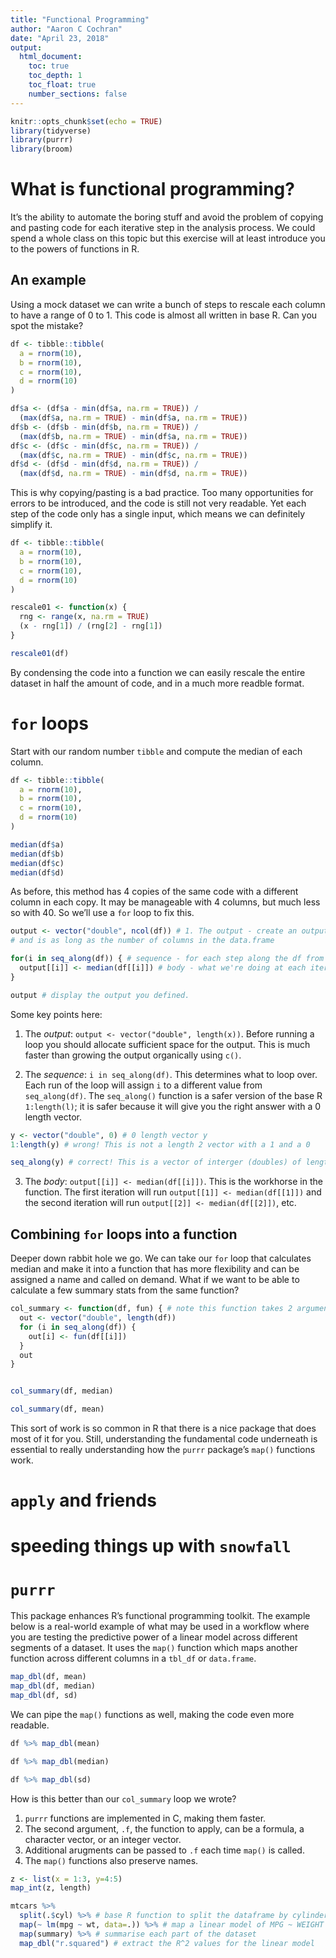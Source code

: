 ```yaml
---
title: "Functional Programming"
author: "Aaron C Cochran"
date: "April 23, 2018"
output: 
  html_document:
    toc: true
    toc_depth: 1
    toc_float: true
    number_sections: false
---
```


```r
knitr::opts_chunk$set(echo = TRUE)
library(tidyverse)
library(purrr)
library(broom)
```

# What is functional programming?

It's the ability to automate the boring stuff and avoid the problem of copying and pasting code for each iterative step in the analysis process. We could spend a whole class on this topic but this exercise will at least introduce you to the powers of functions in R. 

## An example

Using a mock dataset we can write a bunch of steps to rescale each column to have a range of 0 to 1. This code is almost all written in base R. Can you spot the mistake?  
 
```r
df <- tibble::tibble(
  a = rnorm(10),
  b = rnorm(10),
  c = rnorm(10),
  d = rnorm(10)
)

df$a <- (df$a - min(df$a, na.rm = TRUE)) / 
  (max(df$a, na.rm = TRUE) - min(df$a, na.rm = TRUE))
df$b <- (df$b - min(df$b, na.rm = TRUE)) / 
  (max(df$b, na.rm = TRUE) - min(df$a, na.rm = TRUE))
df$c <- (df$c - min(df$c, na.rm = TRUE)) / 
  (max(df$c, na.rm = TRUE) - min(df$c, na.rm = TRUE))
df$d <- (df$d - min(df$d, na.rm = TRUE)) / 
  (max(df$d, na.rm = TRUE) - min(df$d, na.rm = TRUE))
```

This is why copying/pasting is a bad practice. Too many opportunities for errors to be introduced, and the code is still not very readable. Yet each step of the code only has a single input, which means we can definitely simplify it. 


```r
df <- tibble::tibble(
  a = rnorm(10),
  b = rnorm(10),
  c = rnorm(10),
  d = rnorm(10)
)

rescale01 <- function(x) {
  rng <- range(x, na.rm = TRUE)
  (x - rng[1]) / (rng[2] - rng[1])
}

rescale01(df)
```

By condensing the code into a function we can easily rescale the entire dataset in half the amount of code, and in a much more readble format. 

# `for` loops

Start with our random number `tibble` and compute the median of each column. 

```r
df <- tibble::tibble(
  a = rnorm(10),
  b = rnorm(10),
  c = rnorm(10),
  d = rnorm(10)
)

median(df$a)
median(df$b)
median(df$c)
median(df$d)
```

As before, this method has 4 copies of the same code with a different column in each copy. It may be manageable with 4 columns, but much less so with 40.  So we'll use a `for` loop to fix this. 

```r
output <- vector("double", ncol(df)) # 1. The output - create an output that is a vector of doubles
# and is as long as the number of columns in the data.frame

for(i in seq_along(df)) { # sequence - for each step along the df from col(1) to col(n)
  output[[i]] <- median(df[[i]]) # body - what we're doing at each iteration
}

output # display the output you defined. 
```

Some key points here:

1. The _output_: `output <- vector("double", length(x))`. Before running a loop you should allocate sufficient space for the output. This is much faster than growing the output organically using `c()`. 

2. The _sequence_: `i in seq_along(df)`. This determines what to loop over. Each run of the loop will assign `i` to a different value from `seq_along(df)`. The `seq_along()` function is a safer version of the base R `1:length(l)`; it is safer because it will give you the right answer with a 0 length vector. 

```r
y <- vector("double", 0) # 0 length vector y
1:length(y) # wrong! This is not a length 2 vector with a 1 and a 0

seq_along(y) # correct! This is a vector of interger (doubles) of length 0. 
```

3. The _body_: `output[[i]] <- median(df[[i]])`. This is the workhorse in the function. The first iteration will run `output[[1]] <- median(df[[1]])` and the second iteration will run `output[[2]] <- median(df[[2]])`, etc. 

## Combining `for` loops into a function

Deeper down rabbit hole we go. We can take our `for` loop that calculates median and make it into a function that has more flexibility and can be assigned a name and called on demand. What if we want to be able to calculate a few summary stats from the same function?



```r
col_summary <- function(df, fun) { # note this function takes 2 arguments, not one. 
  out <- vector("double", length(df))
  for (i in seq_along(df)) {
    out[i] <- fun(df[[i]])
  }
  out
}


col_summary(df, median)

col_summary(df, mean)

```
This sort of work is so common in R that there is a nice package that does most of it for you. Still, understanding the fundamental code underneath is essential to really understanding how the `purrr` package's `map()` functions work.

# `apply` and friends
# speeding things up with `snowfall`
# `purrr` 

This package enhances R's functional programming toolkit. The example below is a real-world example of what may be used in a workflow where you are testing the predictive power of a linear model across different segments of a dataset. It uses the `map()` function which maps another function across different columns in a `tbl_df` or `data.frame`. 

```r
map_dbl(df, mean)
map_dbl(df, median)
map_dbl(df, sd)

```

We can pipe the `map()` functions as well, making the code even more readable.

```r
df %>% map_dbl(mean)

df %>% map_dbl(median)

df %>% map_dbl(sd)

```

How is this better than our `col_summary` loop we wrote?

1. `purrr` functions are implemented in C, making them faster. 
2. The second argument, `.f`, the function to apply, can be a formula, a character vector, or an integer vector. 
3. Additional arugments can be passed to `.f` each time `map()` is called. 
4. The `map()` functions also preserve names. 

```r
z <- list(x = 1:3, y=4:5)
map_int(z, length)

```


```r
mtcars %>% 
  split(.$cyl) %>% # base R function to split the dataframe by cylinder
  map(~ lm(mpg ~ wt, data=.)) %>% # map a linear model of MPG ~ WEIGHT over each part of the dataset
  map(summary) %>% # summarise each part of the dataset
  map_dbl("r.squared") # extract the R^2 values for the linear model
```

